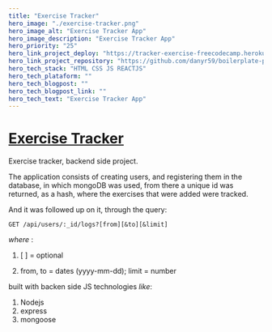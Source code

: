 ```yaml
---
title: "Exercise Tracker"
hero_image: "./exercise-tracker.png"
hero_image_alt: "Exercise Tracker App"
hero_image_description: "Exercise Tracker App"
hero_priority: "25"
hero_link_project_deploy: "https://tracker-exercise-freecodecamp.herokuapp.com/"
hero_link_project_repository: "https://github.com/danyr59/boilerplate-project-exercisetracker"
hero_tech_stack: "HTML CSS JS REACTJS"
hero_tech_plataform: ""
hero_tech_blogpost: ""
hero_tech_blogpost_link: ""
hero_tech_text: "Exercise Tracker App"
---
```


# [Exercise Tracker](https://tracker-exercise-freecodecamp.herokuapp.com/ "exercise-tracker") 

Exercise tracker, backend side project.

The application consists of creating users, and registering them in the database, in which mongoDB was used, from there a unique id was returned, as a hash, where the exercises that were added were tracked.

And it was followed up on it, through the query:

```
GET /api/users/:_id/logs?[from][&to][&limit]
```
*where* :

1. \[ \] = optional

2. from, to = dates (yyyy-mm-dd); limit = number

built with backen side JS technologies *like*:

1. Nodejs
2. express
3. mongoose
